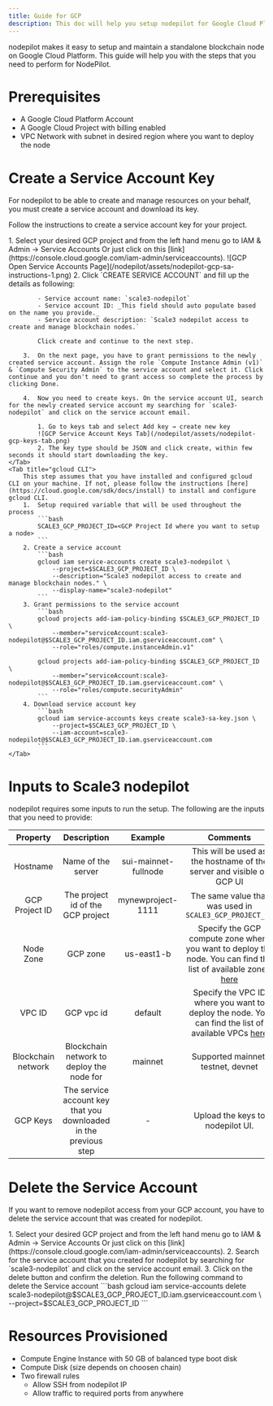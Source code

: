 ```yaml
---
title: Guide for GCP
description: This doc will help you setup nodepilot for Google Cloud Platform Account
---
```


nodepilot makes it easy to setup and maintain a standalone blockchain node on Google Cloud Platform. This guide will help you with the steps that you need to perform for NodePilot.

# Prerequisites

- A Google Cloud Platform Account
- A Google Cloud Project with billing enabled
- VPC Network with subnet in desired region where you want to deploy the node

# Create a Service Account Key

For nodepilot to be able to create and manage resources on your behalf, you must create a service account and download its key.

Follow the instructions to create a service account key for your project.

<Tabs>
	<Tab title="GCP Console">
        1.  Select your desired GCP project and from the left hand menu go to IAM & Admin → Service Accounts
            Or just click on this [link](https://console.cloud.google.com/iam-admin/serviceaccounts).
            ![GCP Open Service Accounts Page](/nodepilot/assets/nodepilot-gcp-sa-instructions-1.png)
        2.  Click `CREATE SERVICE ACCOUNT` and fill up the details as following:

            - Service account name: `scale3-nodepilot`
            - Service account ID: _This field should auto populate based on the name you provide._
            - Service account description: `Scale3 nodepilot access to create and manage blockchain nodes.`

            Click create and continue to the next step.

        3.  On the next page, you have to grant permissions to the newly created service account. Assign the role `Compute Instance Admin (v1)` & `Compute Security Admin` to the service account and select it. Click continue and you don't need to grant access so complete the process by clicking Done.

        4.  Now you need to create keys. On the service account UI, search for the newly created service account my searching for `scale3-nodepilot` and click on the service account email.

            1. Go to keys tab and select Add key → create new key
            ![GCP Service Account Keys Tab](/nodepilot/assets/nodepilot-gcp-keys-tab.png)
            2. The key type should be JSON and click create, within few seconds it should start downloading the key.
    </Tab>
    <Tab title="gcloud CLI">
        This step assumes that you have installed and configured gcloud CLI on your machine. If not, please follow the instructions [here](https://cloud.google.com/sdk/docs/install) to install and configure gcloud CLI.
        1.  Setup required variable that will be used throughout the process
            ```bash
            SCALE3_GCP_PROJECT_ID=<GCP Project Id where you want to setup a node>
            ```
        2. Create a service account
            ```bash
            gcloud iam service-accounts create scale3-nodepilot \
                --project=$SCALE3_GCP_PROJECT_ID \
                --description="Scale3 nodepilot access to create and manage blockchain nodes." \
                --display-name="scale3-nodepilot"
            ```
        3. Grant permissions to the service account
            ```bash
            gcloud projects add-iam-policy-binding $SCALE3_GCP_PROJECT_ID \
                --member="serviceAccount:scale3-nodepilot@$SCALE3_GCP_PROJECT_ID.iam.gserviceaccount.com" \
                --role="roles/compute.instanceAdmin.v1"

            gcloud projects add-iam-policy-binding $SCALE3_GCP_PROJECT_ID \
                --member="serviceAccount:scale3-nodepilot@$SCALE3_GCP_PROJECT_ID.iam.gserviceaccount.com" \
                --role="roles/compute.securityAdmin"
            ```
        4. Download service account key
            ```bash
            gcloud iam service-accounts keys create scale3-sa-key.json \
    	        --project=$SCALE3_GCP_PROJECT_ID \
                --iam-account=scale3-nodepilot@$SCALE3_GCP_PROJECT_ID.iam.gserviceaccount.com
            ```
    </Tab>

</Tabs>

# Inputs to Scale3 nodepilot

nodepilot requires some inputs to run the setup. The following are the inputs that you need to provide:

|      Property      |                           Description                            |       Example        |                                                                               Comments                                                                               |
| :----------------: | :--------------------------------------------------------------: | :------------------: | :------------------------------------------------------------------------------------------------------------------------------------------------------------------: |
|      Hostname      |                        Name of the server                        | sui-mainnet-fullnode |                                                This will be used as the hostname of the server and visible on GCP UI                                                 |
|   GCP Project ID   |                The project id of the GCP project                 |  mynewproject-1111   |                                                       The same value that was used in `SCALE3_GCP_PROJECT_ID`                                                        |
|     Node Zone      |                             GCP zone                             |      us-east1-b      | Specify the GCP compute zone where you want to deploy the node. You can find the list of available zones [here](https://cloud.google.com/compute/docs/regions-zones) |
|       VPC ID       |                            GCP vpc id                            |       default        |   Specify the VPC ID where you want to deploy the node. You can find the list of available VPCs [here](https://console.cloud.google.com/networking/networks/list)    |
| Blockchain network |            Blockchain network to deploy the node for             |       mainnet        |                                                                  Supported mainnet, testnet, devnet                                                                  |
|      GCP Keys      | The service account key that you downloaded in the previous step |          -           |                                                                  Upload the keys to nodepilot UI.                                                                   |

# Delete the Service Account

If you want to remove nodepilot access from your GCP account, you have to delete the service account that was created for nodepilot.

<Tabs>
	<Tab title="GCP Console">
        1. Select your desired GCP project and from the left hand menu go to IAM & Admin → Service Accounts Or just click on this [link](https://console.cloud.google.com/iam-admin/serviceaccounts).
        2. Search for the service account that you created for nodepilot by searching for `scale3-nodepilot` and click on the service account email.
        3. Click on the delete button and confirm the deletion.
    </Tab>
    <Tab title="gcloud CLI">
    	Run the following command to delete the Service account
        ```bash 
        gcloud iam service-accounts delete scale3-nodepilot@$SCALE3_GCP_PROJECT_ID.iam.gserviceaccount.com \
    	    --project=$SCALE3_GCP_PROJECT_ID
        ```
    </Tab>

</Tabs>

# Resources Provisioned

- Compute Engine Instance with 50 GB of balanced type boot disk
- Compute Disk (size depends on choosen chain)
- Two firewall rules
  - Allow SSH from nodepilot IP
  - Allow traffic to required ports from anywhere

